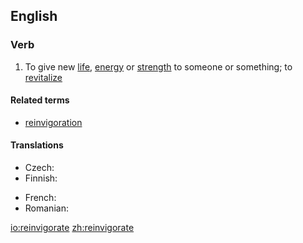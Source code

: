 ==English==

===Verb===
{{en-verb|reinvigorat|ing}}

# To give new [[life]], [[energy]] or [[strength]] to someone or something; to [[revitalize]] 

====Related terms====
* [[reinvigoration]]

====Translations====
{{trans-top|to give new energy or strength}}
* Czech: {{t-|cs|oživit}}
* Finnish: {{t-|fi|virkistää}}
{{trans-mid}}
* French: {{t|fr|revigorer}}
* Romanian: {{t|ro|revigora}}
{{trans-bottom}}

[[io:reinvigorate]]
[[zh:reinvigorate]]